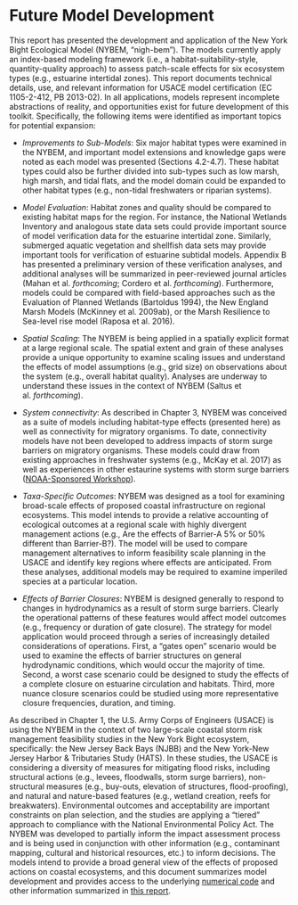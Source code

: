 #  Future Model Development

This report has presented the development and application of the New York Bight Ecological Model (NYBEM, “nigh-bem”). The models currently apply an index-based modeling framework (i.e., a habitat-suitability-style, quantity-quality approach) to assess patch-scale effects for six ecosystem types (e.g., estuarine intertidal zones). This report documents technical details, use, and relevant information for USACE model certification (EC 1105-2-412, PB 2013-02). In all applications, models represent incomplete abstractions of reality, and opportunities exist for future development of this toolkit. Specifically, the following items were identified as important topics for potential expansion:

* _Improvements to Sub-Models_: Six major habitat types were examined in the NYBEM, and important model extensions and knowledge gaps were noted as each model was presented (Sections 4.2-4.7). These habitat types could also be further divided into sub-types such as low marsh, high marsh, and tidal flats, and the model domain could be expanded to other habitat types (e.g., non-tidal freshwaters or riparian systems).

* _Model Evaluation_: Habitat zones and quality should be compared to existing habitat maps for the region. For instance, the National Wetlands Inventory and analogous state data sets could provide important source of model verification data for the estuarine intertidal zone. Similarly, submerged aquatic vegetation and shellfish data sets may provide important tools for verification of estuarine subtidal models. Appendix B has presented a preliminary version of these verification analyses, and additional analyses will be summarized in peer-reviewed journal articles (Mahan et al. _forthcoming_; Cordero et al. _forthcoming_). Furthermore, models could be compared with field-based approaches such as the Evaluation of Planned Wetlands (Bartoldus 1994), the New England Marsh Models (McKinney et al. 2009ab), or the Marsh Resilience to Sea-level rise model (Raposa et al. 2016). 

* _Spatial Scaling_: The NYBEM is being applied in a spatially explicit format at a large regional scale. The spatial extent and grain of these analyses provide a unique opportunity to examine scaling issues and understand the effects of model assumptions (e.g., grid size) on observations about the system (e.g., overall habitat quality). Analyses are underway to understand these issues in the context of NYBEM (Saltus et al. _forthcoming_).

* _System connectivity_: As described in Chapter 3, NYBEM was conceived as a suite of models including habitat-type effects (presented here) as well as connectivity for migratory organisms. To date, connectivity models have not been developed to address impacts of storm surge barriers on migratory organisms. These models could draw from existing approaches in freshwater systems (e.g., McKay et al. 2017) as well as experiences in other estaurine systems with storm surge barriers ([NOAA-Sponsored Workshop](https://philiporton.com/2018/11/04/storm-surge-barriers-and-the-hudson-river-estuary/)).

* _Taxa-Specific Outcomes_: NYBEM was designed as a tool for examining broad-scale effects of proposed coastal infrastructure on regional ecosystems. This model intends to provide a relative accounting of ecological outcomes at a regional scale with highly divergent management actions (e.g., Are the effects of Barrier-A 5% or 50% different than Barrier-B?). The model will be used to compare management alternatives to inform feasibility scale planning in the USACE and identify key regions where effects are anticipated. From these analyses, additional models may be required to examine imperiled species at a particular location. 

* _Effects of Barrier Closures_: NYBEM is designed generally to respond to changes in hydrodynamics as a result of storm surge barriers. Clearly the operational patterns of these features would affect model outcomes (e.g., frequency or duration of gate closure). The strategy for model application would proceed through a series of increasingly detailed considerations of operations. First, a "gates open" scenario would be used to examine the effects of barrier structures on general hydrodynamic conditions, which would occur the majority of time. Second, a worst case scenario could be designed to study the effects of a complete closure on estuarine circulation and habitats. Third, more nuance closure scenarios could be studied using more representative closure frequencies, duration, and timing. 


As described in Chapter 1, the U.S. Army Corps of Engineers (USACE) is using the NYBEM in the context of two large-scale coastal storm risk management feasibility studies in the New York Bight ecosystem, specifically: the New Jersey Back Bays (NJBB) and the New York-New Jersey Harbor & Tributaries Study (HATS). In these studies, the USACE is considering a diversity of measures for mitigating flood risks, including structural actions (e.g., levees, floodwalls, storm surge barriers), non-structural measures (e.g., buy-outs, elevation of structures, flood-proofing), and natural and nature-based features (e.g., wetland creation, reefs for breakwaters). Environmental outcomes and acceptability are important constraints on plan selection, and the studies are applying a “tiered” approach to compliance with the National Environmental Policy Act. The NYBEM was developed to partially inform the impact assessment process and is being used in conjunction with other information (e.g., contaminant mapping, cultural and historical resources, etc.) to inform decisions. The models intend to provide a broad general view of the effects of proposed actions on coastal ecosystems, and this document summarizes model development and provides access to the underlying [numerical code](https://github.com/MVR-GIS/nybem/) and other information summarized in [this report](https://mvr-gis.github.io/NYBEM-Report/). 

